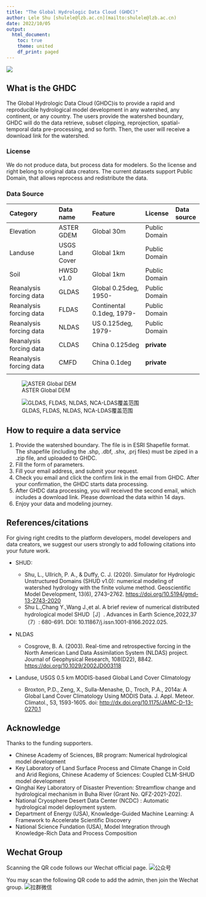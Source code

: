 ```yaml
---
title: "The Global Hydrologic Data Cloud (GHDC)"
author: Lele Shu [shulele@lzb.ac.cn](mailto:shulele@lzb.ac.cn)
date: 2022/10/05
output:
  html_document:
    toc: true
    theme: united
    df_print: paged
---
```


![](../static/res/logo_en.png)

## What is the GHDC

The Global Hydrologic Data Cloud (GHDC)is to provide a rapid and reproducible hydrological model development in any watershed, any continent, or any country. The users provide the watershed boundary, GHDC will do the data retrieve, subset clipping, reprojection, spatial-temporal data pre-processing, and so forth. Then, the user will receive a download link for the watershed.

### License

We do not produce data, but process data for modelers. So the license and right belong to original data creators. The current datasets support Public Domain, that allows reprocess and redistribute the data.

### Data Source

| Category                | Data name       | Feature                   | License       | Data source |
|:------------------------|:----------------|:--------------------------|:--------------|:------------|
| Elevation               | ASTER GDEM      | Global 30m                | Public Domain |             |
| Landuse                 | USGS Land Cover | Global 1km                | Public Domain |             |
| Soil                    | HWSD v1.0       | Global 1km                | Public Domain |             |
| Reanalysis forcing data | GLDAS           | Global 0.25deg, 1950-     | Public Domain |             |
| Reanalysis forcing data | FLDAS           | Continental 0.1deg, 1979- | Public Domain |             |
| Reanalysis forcing data | NLDAS           | US 0.125deg, 1979-        | Public Domain |             |
| Reanalysis forcing data | CLDAS           | China 0.125deg            | **private**   |             |
| Reanalysis forcing data | CMFD            | China 0.1deg              | **private**   |             |
|                         |                 |                           |               |             |

![ASTER Global DEM](../static/res/Aster_GDEM.png)

![GLDAS, FLDAS, NLDAS, NCA-LDAS覆盖范围](../static/res/ldas-domain.jpg)


## How to require a data service

1.  Provide the watershed boundary. The file is in ESRI Shapefile format. The shapefile (including the .shp, .dbf, .shx, .prj files) must be ziped in a .zip file, and uploaded to GHDC.
2.  Fill the form of parameters.
3.  Fill your email address, and submit your request.
4.  Check you email and click the confirm link in the email from GHDC. After your confirmation, the GHDC starts data processing.
5.  After GHDC data processing, you will received the second email, which includes a download link. Please download the data within 14 days.
6.  Enjoy your data and modeling journey.

## References/citations

For giving right credits to the platform developers, model developers and data creators, we suggest our users strongly to add following citations into your future work.

-   SHUD:

    -   Shu, L., Ullrich, P. A., & Duffy, C. J. (2020). Simulator for Hydrologic Unstructured Domains (SHUD v1.0): numerical modeling of watershed hydrology with the finite volume method. Geoscientific Model Development, 13(6), 2743--2762. <https://doi.org/10.5194/gmd-13-2743-2020>
    -   Shu L.,Chang Y.,Wang J.,et al. A brief review of numerical distributed hydrological model SHUD［J］. Advances in Earth Science,2022,37（7）: 680-691. DOI: 10.11867/j.issn.1001-8166.2022.025.

-   NLDAS

    -   Cosgrove, B. A. (2003). Real-time and retrospective forcing in the North American Land Data Assimilation System (NLDAS) project. Journal of Geophysical Research, 108(D22), 8842. <https://doi.org/10.1029/2002JD003118>

-   Landuse, USGS 0.5 km MODIS-based Global Land Cover Climatology

    -   Broxton, P.D., Zeng, X., Sulla-Menashe, D., Troch, P.A., 2014a: A Global Land Cover Climatology Using MODIS Data. J. Appl. Meteor. Climatol., 53, 1593-1605. doi: <http://dx.doi.org/10.1175/JAMC-D-13-0270.1>

## Acknowledge

Thanks to the funding supporters.

-   Chinese Academy of Sciences, BR program: Numerical hydrological model development
-   Key Laboratory of Land Surface Process and Climate Change in Cold and Arid Regions, Chinese Academy of Sciences: Coupled CLM-SHUD model development
-   Qinghai Key Laboratory of Disaster Prevention: Streamflow change and hydrological mechanism in Buha River (Grant No. QFZ-2021-Z02).
-   National Cryosphere Desert Data Center (NCDC) : Automatic hydrological model deployment system.
-   Department of Energy (USA), Knowledge-Guided Machine Learning: A Framework to Accelerate Scientific Discovery
-   National Science Fundation (USA), Model Integration through Knowledge-Rich Data and Process Composition

## Wechat Group

Scanning the QR code follows our Wechat official page.
![公众号](Figure/weixin_search.png)


You may scan the following QR code to add the admin, then join the Wechat group.
![拉群微信](Figure/shudxyz.jpeg)

